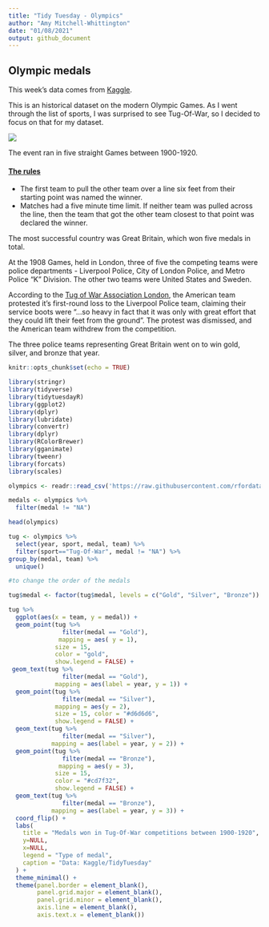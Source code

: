 ```yaml
---
title: "Tidy Tuesday - Olympics"
author: "Amy Mitchell-Whittington"
date: "01/08/2021"
output: github_document
---
```


## Olympic medals

This week's data comes from [Kaggle](https://www.kaggle.com/heesoo37/120-years-of-olympic-history-athletes-and-results?select=noc_regions.csv).

This is an historical dataset on the modern Olympic Games. As I went through the list of sports, I was surprised to see Tug-Of-War, so I decided to focus on that for my dataset.  

![ ](https://media.giphy.com/media/2xPJgvjnr456xOQTmW/giphy.gif)

The event ran in five straight Games between 1900-1920.  

#### [The rules](https://olympic.ca/2014/07/22/olympic-tug-of-war-and-its-controversial-demise/)

* The first team to pull the other team over a line six feet from their starting point was named the winner. 
* Matches had a five minute time limit. If neither team was pulled across the line, then the team that got the other team closest to that point was declared the winner.

The most successful country was Great Britain, which won five medals in total.  

At the 1908 Games, held in London, three of five the competing teams were police departments - Liverpool Police, City of London Police, and Metro Police "K" Division. The other two teams were United States and Sweden.

According to the [Tug of War Association London](http://tugofwar.co.uk/olympics-history), the American team protested it's first-round loss to the Liverpool Police team, claiming their service boots were "...so heavy in fact that it was only with great effort that they could lift their feet from the ground". The protest was dismissed, and the American team withdrew from the competition.  

The three police teams representing Great Britain went on to win gold, silver, and bronze that year.

```r
knitr::opts_chunk$set(echo = TRUE)

library(stringr)
library(tidyverse)
library(tidytuesdayR)
library(ggplot2)
library(dplyr)
library(lubridate)
library(convertr)
library(dplyr)
library(RColorBrewer)
library(gganimate)
library(tweenr)
library(forcats)
library(scales)

olympics <- readr::read_csv('https://raw.githubusercontent.com/rfordatascience/tidytuesday/master/data/2021/2021-07-27/olympics.csv')

medals <- olympics %>%
  filter(medal != "NA")

head(olympics)

```

```r

tug <- olympics %>%
  select(year, sport, medal, team) %>%
  filter(sport=="Tug-Of-War", medal != "NA") %>%
group_by(medal, team) %>%
  unique()

#to change the order of the medals

tug$medal <- factor(tug$medal, levels = c("Gold", "Silver", "Bronze"))

```


```r

tug %>% 
  ggplot(aes(x = team, y = medal)) +
  geom_point(tug %>% 
               filter(medal == "Gold"), 
              mapping = aes( y = 1), 
             size = 15, 
             color = "gold", 
             show.legend = FALSE) +
 geom_text(tug %>% 
               filter(medal == "Gold"),
             mapping = aes(label = year, y = 1)) +
  geom_point(tug %>% 
               filter(medal == "Silver"), 
             mapping = aes(y = 2), 
             size = 15, color = "#d6d6d6", 
             show.legend = FALSE) +
  geom_text(tug %>% 
               filter(medal == "Silver"),
            mapping = aes(label = year, y = 2)) +
  geom_point(tug %>% 
               filter(medal == "Bronze"), 
              mapping = aes(y = 3), 
             size = 15, 
             color = "#cd7f32", 
             show.legend = FALSE) +
  geom_text(tug %>% 
               filter(medal == "Bronze"),
            mapping = aes(label = year, y = 3)) +
  coord_flip() +
  labs(
    title = "Medals won in Tug-Of-War competitions between 1900-1920",
    y=NULL,
    x=NULL,
    legend = "Type of medal", 
    caption = "Data: Kaggle/TidyTuesday"
  ) + 
  theme_minimal() +
  theme(panel.border = element_blank(),
        panel.grid.major = element_blank(),
        panel.grid.minor = element_blank(),
        axis.line = element_blank(),
        axis.text.x = element_blank()) 

```



